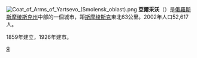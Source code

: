 [[File:Coat_of_Arms_of_Yartsevo_(Smolensk_oblast).png|right]]
{{coord|55|04|N|32|41|E|display=title}}
'''亞爾采沃'''（{{lang-ru|Я́рцево}}）是[[俄羅斯|俄羅斯]][[斯摩棱斯克州|斯摩棱斯克州]]中部的一個城市，距[[斯摩棱斯克|斯摩棱斯克]]東北63公里。2002年人口52,617人。

1859年建立，1926年建市。

{{斯摩倫斯克州行政區劃}}
{{Russia-geo-stub}}
[[Category:斯摩棱斯克州城市|Я]]